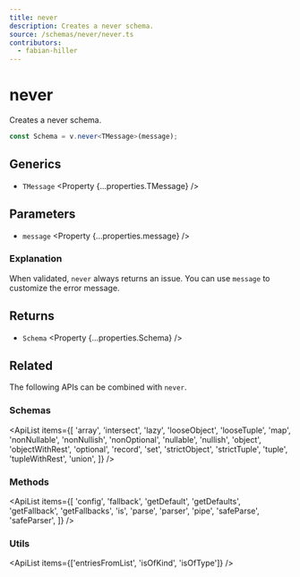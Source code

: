 ```yaml
---
title: never
description: Creates a never schema.
source: /schemas/never/never.ts
contributors:
  - fabian-hiller
---
```



# never

Creates a never schema.

```ts
const Schema = v.never<TMessage>(message);
```

## Generics

- `TMessage` <Property {...properties.TMessage} />

## Parameters

- `message` <Property {...properties.message} />

### Explanation

When validated, `never` always returns an issue. You can use `message` to customize the error message.

## Returns

- `Schema` <Property {...properties.Schema} />

## Related

The following APIs can be combined with `never`.

### Schemas

<ApiList
  items={[
    'array',
    'intersect',
    'lazy',
    'looseObject',
    'looseTuple',
    'map',
    'nonNullable',
    'nonNullish',
    'nonOptional',
    'nullable',
    'nullish',
    'object',
    'objectWithRest',
    'optional',
    'record',
    'set',
    'strictObject',
    'strictTuple',
    'tuple',
    'tupleWithRest',
    'union',
  ]}
/>

### Methods

<ApiList
  items={[
    'config',
    'fallback',
    'getDefault',
    'getDefaults',
    'getFallback',
    'getFallbacks',
    'is',
    'parse',
    'parser',
    'pipe',
    'safeParse',
    'safeParser',
  ]}
/>

### Utils

<ApiList items={['entriesFromList', 'isOfKind', 'isOfType']} />
